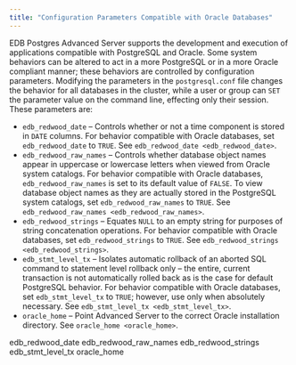 ```yaml
---
title: "Configuration Parameters Compatible with Oracle Databases"
---
```


<div id="configuration_parameters_compatible_with_oracle_databases" class="registered_link"></div>


EDB Postgres Advanced Server supports the development and execution of applications compatible with PostgreSQL and Oracle. Some system behaviors can be altered to act in a more PostgreSQL or in a more Oracle compliant manner; these behaviors are controlled by configuration parameters. Modifying the parameters in the `postgresql.conf` file changes the behavior for all databases in the cluster, while a user or group can `SET` the parameter value on the command line, effecting only their session. These parameters are:

  - `edb_redwood_date` – Controls whether or not a time component is stored in `DATE` columns. For behavior compatible with Oracle databases, set `edb_redwood_date` to `TRUE`. See `edb_redwood_date <edb_redwood_date>`.
  - `edb_redwood_raw_names` – Controls whether database object names appear in uppercase or lowercase letters when viewed from Oracle system catalogs. For behavior compatible with Oracle databases, `edb_redwood_raw_names` is set to its default value of `FALSE`. To view database object names as they are actually stored in the PostgreSQL system catalogs, set `edb_redwood_raw_names` to `TRUE`. See `edb_redwood_raw_names <edb_redwood_raw_names>`.
  - `edb_redwood_strings` – Equates `NULL` to an empty string for purposes of string concatenation operations. For behavior compatible with Oracle databases, set `edb_redwood_strings` to `TRUE`. See `edb_redwood_strings <edb_redwood_strings>`.
  - `edb_stmt_level_tx` – Isolates automatic rollback of an aborted SQL command to statement level rollback only – the entire, current transaction is not automatically rolled back as is the case for default PostgreSQL behavior. For behavior compatible with Oracle databases, set `edb_stmt_level_tx` to `TRUE`; however, use only when absolutely necessary. See `edb_stmt_level_tx <edb_stmt_level_tx>`.
  - `oracle_home` – Point Advanced Server to the correct Oracle installation directory. See `oracle_home <oracle_home>`.

<div class="toctree" data-maxdepth="3">

edb_redwood_date edb_redwood_raw_names edb_redwood_strings edb_stmt_level_tx oracle_home

</div>
